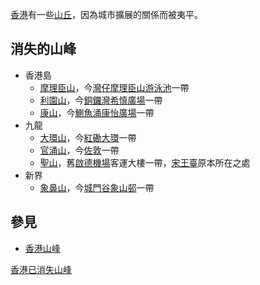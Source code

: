 {{香港地理}}
[[香港|香港]]有一些[[丘|山丘]]，因為城市擴展的關係而被夷平。

==消失的山峰==
*香港島
**[[摩理臣山|摩理臣山]]，今[[灣仔|灣仔]][[摩理臣山游泳池|摩理臣山游泳池]]一帶
**[[利園山|利園山]]，今[[銅鑼灣|銅鑼灣]][[希慎廣場|希慎廣場]]一帶
**[[康山|康山]]，今[[鰂魚涌|鰂魚涌]][[康怡廣場|康怡廣場]]一帶
*九龍
**[[大環山|大環山]]，今[[紅磡|紅磡]][[大環_(紅磡)|大環]]一帶
**[[官涌山|官涌山]]，今[[佐敦|佐敦]]一帶
**[[聖山_(香港)|聖山]]，舊[[啟德機場|啟德機場]]客運大樓一帶，[[宋王臺|宋王臺]]原本所在之處
*新界
**[[象鼻山_(香港)|象鼻山]]，今[[城門谷|城門谷]][[象山邨|象山邨]]一帶

==參見==
*[[香港山峰|香港山峰]]

{{HK-geo-stub}}
[[Category:香港已消失山峰|]]